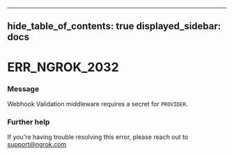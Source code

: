 

---
hide_table_of_contents: true
displayed_sidebar: docs
---


# ERR_NGROK_2032

### Message
Webhook Validation middleware requires a secret for `PROVIDER`.

<ErrorDetails />



### Further help
If you're having trouble resolving this error, please reach out to [support@ngrok.com](mailto:support@ngrok.com?subject=Help%20with%20ERR_NGROK_2032)


